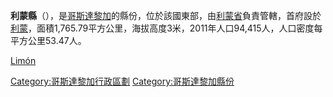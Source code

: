 {{unreferenced|time=2018-03-10T14:11:01+00:00}}
'''利蒙縣'''（{{lang-es|Cantón de Limón}}），是[[哥斯達黎加|哥斯達黎加]]的縣份，位於該國東部，由[[利蒙省|利蒙省]]負責管轄，首府設於[[利蒙|利蒙]]，面積1,765.79平方公里，海拔高度3米，2011年人口94,415人，人口密度每平方公里53.47人。

{{哥斯達黎加省份}}
[[Category:哥斯達黎加行政區劃|Category:哥斯達黎加行政區劃]]
[[Category:哥斯達黎加縣份|Category:哥斯達黎加縣份]]
[[Categoría:Cantones_de_la_provincia_de_Limón|Limón]]